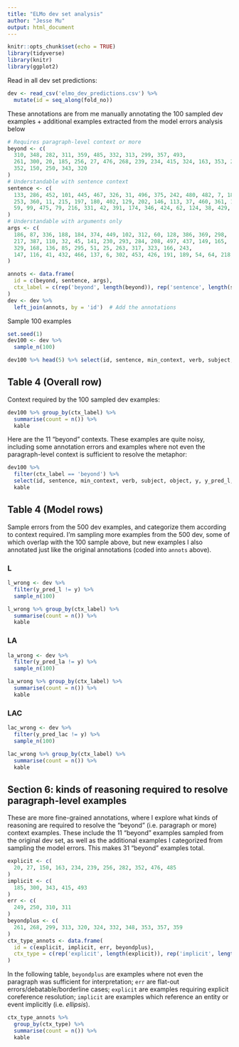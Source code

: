 ```yaml
---
title: "ELMo dev set analysis"
author: "Jesse Mu"
output: html_document
---
```


```r
knitr::opts_chunk$set(echo = TRUE)
library(tidyverse)
library(knitr)
library(ggplot2)
```

Read in all dev set predictions:

```r
dev <- read_csv('elmo_dev_predictions.csv') %>%
  mutate(id = seq_along(fold_no))
```

These annotations are from me manually annotating the 100 sampled dev examples + additional examples extracted from the model errors analysis below

```r
# Requires paragraph-level context or more
beyond <- c(
  310, 348, 282, 311, 359, 485, 332, 313, 299, 357, 493,
  261, 300, 20, 185, 256, 27, 476, 268, 239, 234, 415, 324, 163, 353, 249,
  352, 150, 250, 343, 320
)
# Understandable with sentence context
sentence <- c(
  133, 286, 452, 101, 445, 467, 326, 31, 496, 375, 242, 480, 482, 7, 181, 411, 161, 227, 231, 489, 50, 335, 190, 378,
  253, 360, 11, 215, 197, 180, 402, 129, 202, 146, 113, 37, 460, 361, 143, 203, 380, 367, 405, 183, 315, 479,
  59, 99, 475, 79, 216, 331, 42, 391, 174, 346, 424, 62, 124, 38, 429, 430, 78, 500, 21, 96, 478, 90, 61, 351, 281, 381, 468, 414, 107, 154, 488, 74, 421, 383, 94, 484, 121, 123, 290, 104, 425, 458, 196, 439, 240, 403, 448, 306, 176, 251, 225, 397, 9, 34, 276, 370, 175, 88, 356, 91, 473, 382, 486, 138, 304, 495, 487
)
# Understandable with arguments only
args <- c(
  186, 87, 336, 188, 184, 374, 449, 102, 312, 60, 128, 386, 369, 298,
  217, 387, 110, 32, 45, 141, 230, 293, 284, 208, 497, 437, 149, 165,
  329, 168, 136, 85, 295, 51, 25, 263, 317, 323, 166, 243,
  147, 116, 41, 432, 466, 137, 6, 302, 453, 426, 191, 189, 54, 64, 218, 213, 23, 232, 206, 148, 24, 119, 127, 56, 309, 308, 233, 134, 198, 236, 140, 97, 58, 338, 274, 98, 379, 22, 46, 125, 35, 266, 39, 47, 72, 75, 103, 396, 66, 132, 292, 438, 153, 82, 130, 481, 455, 440, 106, 245, 390
)

annots <- data.frame(
  id = c(beyond, sentence, args),
  ctx_label = c(rep('beyond', length(beyond)), rep('sentence', length(sentence)), rep('args', length(args)))
)
dev <- dev %>%
  left_join(annots, by = 'id')  # Add the annotations
```

Sample 100 examples

```r
set.seed(1)
dev100 <- dev %>%
  sample_n(100)

dev100 %>% head(5) %>% select(id, sentence, min_context, verb, subject, object, y, y_pred_l, y_pred_la, y_pred_lac, ctx_label) %>% kable
```

## Table 4 (Overall row)

Context required by the 100 sampled dev examples:

```r
dev100 %>% group_by(ctx_label) %>%
  summarise(count = n()) %>%
  kable
```

Here are the 11 "beyond" contexts. These examples are quite noisy, including some annotation errors and examples where not even the paragraph-level context is sufficient to resolve the metaphor:

```r
dev100 %>%
  filter(ctx_label == 'beyond') %>%
  select(id, sentence, min_context, verb, subject, object, y, y_pred_l, y_pred_la, y_pred_lac, ctx_label) %>%
  kable
```

## Table 4 (Model rows)

Sample errors from the 500 dev examples, and categorize them according to context required. I'm sampling more examples from the 500 dev, some of which overlap with the 100 sample above, but new examples I also annotated just like the original annotations (coded into `annots` above).

### L

```r
l_wrong <- dev %>%
  filter(y_pred_l != y) %>%
  sample_n(100)

l_wrong %>% group_by(ctx_label) %>%
  summarise(count = n()) %>%
  kable
```

### LA

```r
la_wrong <- dev %>%
  filter(y_pred_la != y) %>%
  sample_n(100)

la_wrong %>% group_by(ctx_label) %>%
  summarise(count = n()) %>%
  kable
```

### LAC

```r
lac_wrong <- dev %>%
  filter(y_pred_lac != y) %>%
  sample_n(100)

lac_wrong %>% group_by(ctx_label) %>%
  summarise(count = n()) %>%
  kable
```

## Section 6: kinds of reasoning required to resolve paragraph-level examples

These are more fine-grained annotations, where I explore what kinds of reasoning are required to resolve the "beyond" (i.e. paragraph or more) context examples. These include the 11 "beyond" examples sampled from the original dev set, as well as the additional examples I categorized from sampling the model errors. This makes 31 "beyond" examples total.

```r
explicit <- c(
  20, 27, 150, 163, 234, 239, 256, 282, 352, 476, 485
)
implicit <- c(
  185, 300, 343, 415, 493
)
err <- c(
  249, 250, 310, 311
)
beyondplus <- c(
  261, 268, 299, 313, 320, 324, 332, 348, 353, 357, 359
)
ctx_type_annots <- data.frame(
  id = c(explicit, implicit, err, beyondplus),
  ctx_type = c(rep('explicit', length(explicit)), rep('implicit', length(implicit)), rep('err', length(err)), rep('beyondplus', length(beyondplus)))
)
```

In the following table, `beyondplus` are examples where not even the paragraph was sufficient for interpretation; `err` are flat-out errors/debatable/borderline cases; `explicit` are examples requiring explicit coreference resolution; `implicit` are examples which reference an entity or event implicitly (i.e. *ellipsis*).

```r
ctx_type_annots %>%
  group_by(ctx_type) %>%
  summarise(count = n()) %>%
  kable
```
